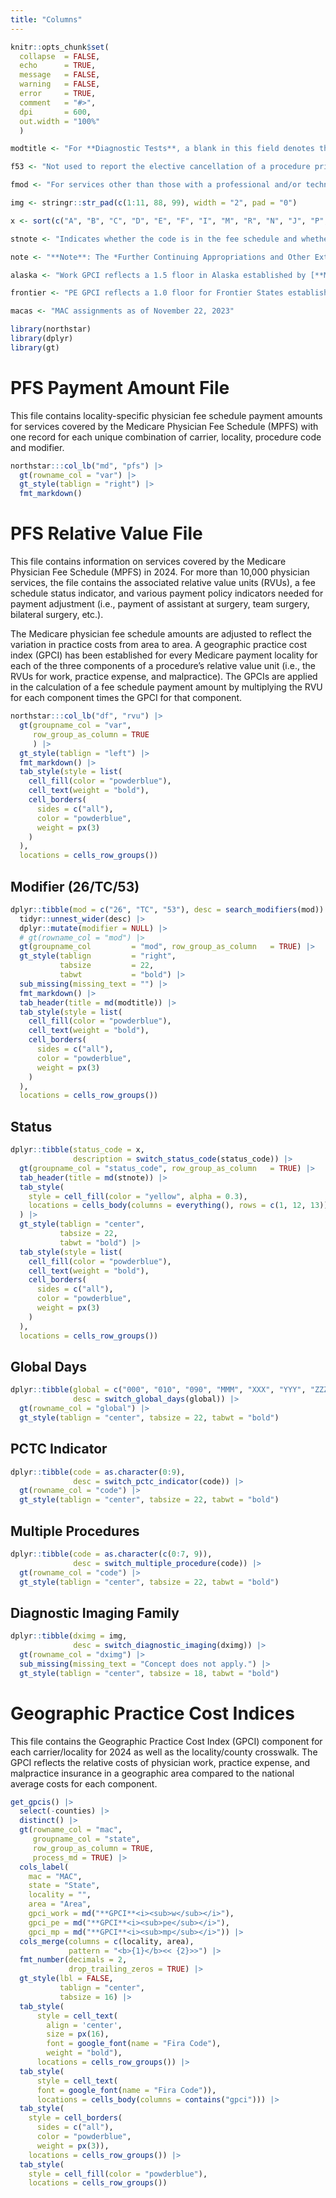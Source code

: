 ```yaml
---
title: "Columns"
---
```


```r
knitr::opts_chunk$set(
  collapse  = FALSE,
  echo      = TRUE,
  message   = FALSE, 
  warning   = FALSE,
  error     = TRUE,
  comment   = "#>",
  dpi       = 600, 
  out.width = "100%"
  )

modtitle <- "For **Diagnostic Tests**, a blank in this field denotes the **Global Service** & the following Modifiers identify the components:"

f53 <- "Not used to report the elective cancellation of a procedure prior to the patient's anesthesia induction and/or surgical preparation in the operating suite. For outpatient hospital/ambulatory surgery center (ASC) reporting of a previously scheduled procedure/service that is partially reduced or cancelled as a result of extenuating circumstances or those that threaten the well being of the patient prior to or after administration of anesthesia, see modifiers 73 and 74 (see modifiers approved for ASC hospital outpatient use)."

fmod <- "For services other than those with a professional and/or technical component, a blank will appear in this field with one exception: the presence of CPT modifier 53 indicates that separate RVUs and a fee schedule amount have been established for procedures which the physician terminated before completion. This modifier is used only with colonoscopy CPT codes 44388 and 45378, or with G0105 and G0121. Any other codes billed with modifier 53 are subject to carrier medical review and priced by individual consideration."

img <- stringr::str_pad(c(1:11, 88, 99), width = "2", pad = "0")

x <- sort(c("A", "B", "C", "D", "E", "F", "I", "M", "R", "N", "J", "P", "T", "X"))

stnote <- "Indicates whether the code is in the fee schedule and whether it is separately payable if the service is covered. Only RVUs associated with status codes of **A**, **R**, or **T**, are used for Medicare payment."

note <- "**Note**: The *Further Continuing Appropriations and Other Extensions Act, 2024* (Section 501) extended the 1.0 Work GPCI floor through January 19, 2024. Therefore, the Work GPCIs for 2023 reflect the 1.0 Work GPCI floor. Work GPCIs for 2024 are shown both with and without a 1.0 floor and Work GPCIs for 2025 do not reflect a 1.0 floor."

alaska <- "Work GPCI reflects a 1.5 floor in Alaska established by [**MIPPA**](https://en.wikipedia.org/wiki/Medicare_Improvements_for_Patients_and_Providers_Act_of_2008)."

frontier <- "PE GPCI reflects a 1.0 floor for Frontier States established by the ACA."

macas <- "MAC assignments as of November 22, 2023"

library(northstar)
library(dplyr)
library(gt)
```


# PFS Payment Amount File

This file contains locality-specific physician fee schedule payment amounts for services covered by the Medicare Physician Fee Schedule (MPFS) with one record for each unique combination of carrier, locality, procedure code and modifier.

```r
northstar:::col_lb("md", "pfs") |> 
  gt(rowname_col = "var") |>
  gt_style(tablign = "right") |> 
  fmt_markdown()
```


# PFS Relative Value File

This file contains information on services covered by the Medicare Physician Fee Schedule (MPFS) in 2024. For more than 10,000 physician services, the file contains the associated relative value units (RVUs), a fee schedule status indicator, and various payment policy indicators needed for payment adjustment (i.e., payment of assistant at surgery, team surgery, bilateral surgery, etc.).

The Medicare physician fee schedule amounts are adjusted to reflect the variation in practice costs from area to area. A geographic practice cost index (GPCI) has been established for every Medicare payment locality for each of the three components of a procedure’s relative value unit (i.e., the RVUs for work, practice expense, and malpractice). The GPCIs are applied in the calculation of a fee schedule payment amount by multiplying the RVU for each component times the GPCI for that component.

```r
northstar:::col_lb("df", "rvu") |> 
  gt(groupname_col = "var",
     row_group_as_column = TRUE
     ) |>
  gt_style(tablign = "left") |> 
  fmt_markdown() |> 
  tab_style(style = list(
    cell_fill(color = "powderblue"),
    cell_text(weight = "bold"),
    cell_borders(
      sides = c("all"),
      color = "powderblue",
      weight = px(3)
    )
  ),
  locations = cells_row_groups())
```


## Modifier (26/TC/53)

```r
dplyr::tibble(mod = c("26", "TC", "53"), desc = search_modifiers(mod)) |>
  tidyr::unnest_wider(desc) |>
  dplyr::mutate(modifier = NULL) |>
  # gt(rowname_col = "mod") |>
  gt(groupname_col         = "mod", row_group_as_column   = TRUE) |>
  gt_style(tablign         = "right",
           tabsize         = 22,
           tabwt           = "bold") |>
  sub_missing(missing_text = "") |>
  fmt_markdown() |>
  tab_header(title = md(modtitle)) |>
  tab_style(style = list(
    cell_fill(color = "powderblue"),
    cell_text(weight = "bold"),
    cell_borders(
      sides = c("all"),
      color = "powderblue",
      weight = px(3)
    )
  ),
  locations = cells_row_groups())
```


## Status

```r
dplyr::tibble(status_code = x, 
              description = switch_status_code(status_code)) |>
  gt(groupname_col = "status_code", row_group_as_column   = TRUE) |>
  tab_header(title = md(stnote)) |>
  tab_style(
    style = cell_fill(color = "yellow", alpha = 0.3),
    locations = cells_body(columns = everything(), rows = c(1, 12, 13))
  ) |>
  gt_style(tablign = "center",
           tabsize = 22,
           tabwt = "bold") |>
  tab_style(style = list(
    cell_fill(color = "powderblue"),
    cell_text(weight = "bold"),
    cell_borders(
      sides = c("all"),
      color = "powderblue",
      weight = px(3)
    )
  ),
  locations = cells_row_groups())
```


## Global Days

```r
dplyr::tibble(global = c("000", "010", "090", "MMM", "XXX", "YYY", "ZZZ"),
              desc = switch_global_days(global)) |>
  gt(rowname_col = "global") |> 
  gt_style(tablign = "center", tabsize = 22, tabwt = "bold")
```


## PCTC Indicator

```r
dplyr::tibble(code = as.character(0:9),
              desc = switch_pctc_indicator(code)) |> 
  gt(rowname_col = "code") |> 
  gt_style(tablign = "center", tabsize = 22, tabwt = "bold")
```


## Multiple Procedures

```r
dplyr::tibble(code = as.character(c(0:7, 9)),
              desc = switch_multiple_procedure(code)) |>
  gt(rowname_col = "code") |>
  gt_style(tablign = "center", tabsize = 22, tabwt = "bold")
```


## Diagnostic Imaging Family

```r
dplyr::tibble(dximg = img,
              desc = switch_diagnostic_imaging(dximg)) |>
  gt(rowname_col = "dximg") |>
  sub_missing(missing_text = "Concept does not apply.") |> 
  gt_style(tablign = "center", tabsize = 18, tabwt = "bold")
```



# Geographic Practice Cost Indices

This file contains the Geographic Practice Cost Index (GPCI) component for each carrier/locality for 2024 as well as the locality/county crosswalk. The GPCI reflects the relative costs of physician work, practice expense, and malpractice insurance in a geographic area compared to the national average costs for each component.

```r
get_gpcis() |> 
  select(-counties) |> 
  distinct() |> 
  gt(rowname_col = "mac", 
     groupname_col = "state",
     row_group_as_column = TRUE, 
     process_md = TRUE) |> 
  cols_label(
    mac = "MAC",
    state = "State",
    locality = "",
    area = "Area",
    gpci_work = md("**GPCI**<i><sub>w</sub></i>"),
    gpci_pe = md("**GPCI**<i><sub>pe</sub></i>"),
    gpci_mp = md("**GPCI**<i><sub>mp</sub></i>")) |> 
  cols_merge(columns = c(locality, area),
             pattern = "<b>{1}</b><< {2}>>") |> 
  fmt_number(decimals = 2, 
             drop_trailing_zeros = TRUE) |> 
  gt_style(lbl = FALSE, 
           tablign = "center", 
           tabsize = 16) |> 
  tab_style(
      style = cell_text(
        align = 'center',
        size = px(16),
        font = google_font(name = "Fira Code"),
        weight = "bold"),
      locations = cells_row_groups()) |> 
  tab_style(
      style = cell_text(
      font = google_font(name = "Fira Code")),
      locations = cells_body(columns = contains("gpci"))) |>
  tab_style(
    style = cell_borders(
      sides = c("all"),
      color = "powderblue",
      weight = px(3)),
    locations = cells_row_groups()) |>
  tab_style(
    style = cell_fill(color = "powderblue"),
    locations = cells_row_groups())
```


